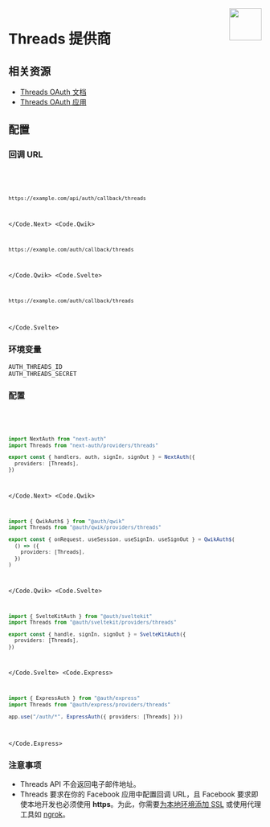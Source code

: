 
<img align="right" src="/img/providers/threads.svg" height="64" width="64" />

# Threads 提供商

## 相关资源

- [Threads OAuth 文档](https://developers.facebook.com/docs/threads)
- [Threads OAuth 应用](https://developers.facebook.com/apps/)

## 配置

### 回调 URL

<Code>
  <Code.Next>

```bash
https://example.com/api/auth/callback/threads
```

  </Code.Next>
  <Code.Qwik>

```bash
https://example.com/auth/callback/threads
```

  </Code.Qwik>
  <Code.Svelte>

```bash
https://example.com/auth/callback/threads
```

  </Code.Svelte>
</Code>

### 环境变量

```
AUTH_THREADS_ID
AUTH_THREADS_SECRET
```

### 配置

<Code>
  <Code.Next>

```ts filename="/auth.ts"
import NextAuth from "next-auth"
import Threads from "next-auth/providers/threads"

export const { handlers, auth, signIn, signOut } = NextAuth({
  providers: [Threads],
})
```

  </Code.Next>
  <Code.Qwik>
  
```ts filename="/src/routes/plugin@auth.ts"
import { QwikAuth$ } from "@auth/qwik"
import Threads from "@auth/qwik/providers/threads"

export const { onRequest, useSession, useSignIn, useSignOut } = QwikAuth$(
  () => ({
    providers: [Threads],
  })
)
```

  </Code.Qwik>
  <Code.Svelte>

```ts filename="/src/auth.ts"
import { SvelteKitAuth } from "@auth/sveltekit"
import Threads from "@auth/sveltekit/providers/threads"

export const { handle, signIn, signOut } = SvelteKitAuth({
  providers: [Threads],
})
```

  </Code.Svelte>
  <Code.Express>

```ts filename="/src/app.ts"
import { ExpressAuth } from "@auth/express"
import Threads from "@auth/express/providers/threads"

app.use("/auth/*", ExpressAuth({ providers: [Threads] }))
```

  </Code.Express>
</Code>

### 注意事项

- Threads API 不会返回电子邮件地址。
- Threads 要求在你的 Facebook 应用中配置回调 URL，且 Facebook 要求即使本地开发也必须使用 **https**。为此，你需要[为本地环境添加 SSL](https://www.freecodecamp.org/news/how-to-get-https-working-on-your-local-development-environment-in-5-minutes-7af615770eec/) 或使用代理工具如 [ngrok](https://ngrok.com/docs)。
